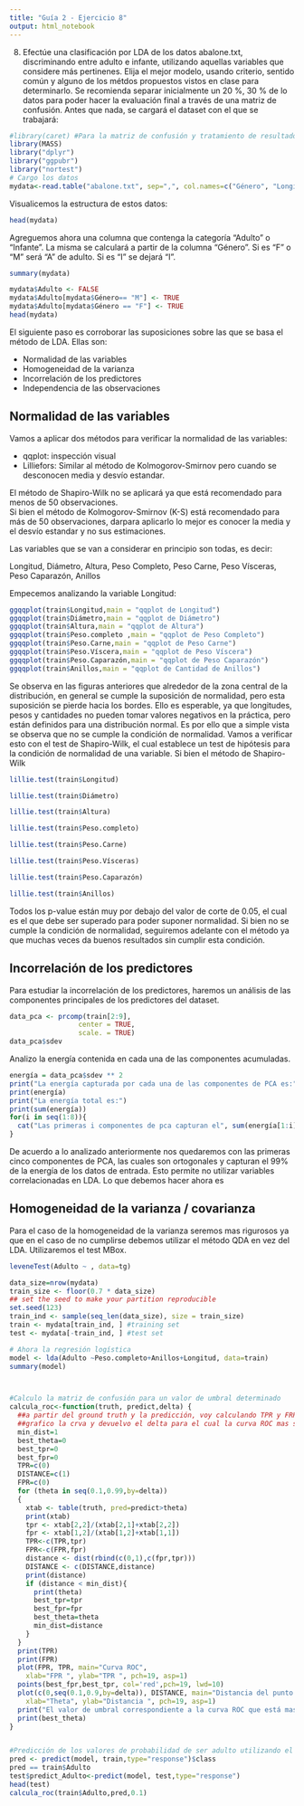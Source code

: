 ```yaml
---
title: "Guía 2 - Ejercicio 8"
output: html_notebook
---
```


8. Efectúe una clasificación por LDA de los datos abalone.txt, discriminando entre adulto e
infante, utilizando aquellas variables que considere más pertinenes. Elija el mejor modelo, usando
criterio, sentido común y alguno de los métdos propuestos vistos en clase para determinarlo. Se
recomienda separar inicialmente un 20 %, 30 % de lo datos para poder hacer la evaluación final a
través de una matriz de confusión.
Antes que nada, se cargará el dataset con el que se trabajará:

```r
#library(caret) #Para la matriz de confusión y tratamiento de resultados
library(MASS)
library("dplyr")
library("ggpubr")
library("nortest")
# Cargo los datos
mydata<-read.table("abalone.txt", sep=",", col.names=c("Género", "Longitud", "Diámetro","Altura","Peso completo","Peso Carne","Peso Vísceras","Peso Caparazón","Anillos"))
```
Visualicemos la estructura de estos datos:
```r
head(mydata)
```
Agreguemos ahora una columna que contenga la categoría "Adulto" o "Infante". La misma se calculará a partir de la columna "Género". Si es "F" o "M" será "A" de adulto. Si es "I" se dejará "I".
```r
summary(mydata)
```

```r
mydata$Adulto <- FALSE
mydata$Adulto[mydata$Género== "M"] <- TRUE
mydata$Adulto[mydata$Género == "F"] <- TRUE
head(mydata)
```
El siguiente paso es corroborar las suposiciones sobre las que se basa el método de LDA. Ellas son:

- Normalidad de las variables
- Homogeneidad de la varianza
- Incorrelación de los predictores
- Independencia de las observaciones

## Normalidad de las variables

Vamos a aplicar dos métodos para verificar la normalidad de las variables:

- qqplot: inspección visual
- Lilliefors: Similar al método de Kolmogorov-Smirnov pero cuando se desconocen media y desvío estandar.

El método de Shapiro-Wilk no se aplicará ya que está recomendado para menos de 50 observaciones.  
Si bien el método de Kolmogorov-Smirnov (K-S) está recomendado para más de 50 observaciones, darpara aplicarlo lo mejor es conocer la media y el desvío estandar y no sus estimaciones.

Las variables que se van a considerar en principio son todas, es decir:

Longitud, Diámetro, Altura, Peso Completo, Peso Carne, Peso Vísceras, Peso Caparazón, Anillos

Empecemos analizando la variable Longitud:

```r
ggqqplot(train$Longitud,main = "qqplot de Longitud")
ggqqplot(train$Diámetro,main = "qqplot de Diámetro")
ggqqplot(train$Altura,main = "qqplot de Altura")
ggqqplot(train$Peso.completo ,main = "qqplot de Peso Completo")
ggqqplot(train$Peso.Carne,main = "qqplot de Peso Carne")
ggqqplot(train$Peso.Víscera,main = "qqplot de Peso Víscera")
ggqqplot(train$Peso.Caparazón,main = "qqplot de Peso Caparazón")
ggqqplot(train$Anillos,main = "qqplot de Cantidad de Anillos")

```
Se observa en las figuras anteriores que alrededor de la zona central de la distribución, en general se cumple la suposición de normalidad, pero esta suposición se pierde hacia los bordes. Ello es esperable, ya que longitudes, pesos y cantidades no pueden tomar valores negativos en la práctica, pero están definidos para una distribución normal. Es por ello que a simple vista se observa que no se cumple la condición de normalidad.
Vamos a verificar esto con el test de Shapiro-Wilk, el cual establece un test de hipótesis para la condición de normalidad de una variable. Si bien el método de Shapiro-Wilk

```r
lillie.test(train$Longitud)
```
```r
lillie.test(train$Diámetro)
```
```r
lillie.test(train$Altura)
```
```r
lillie.test(train$Peso.completo)
```
```r
lillie.test(train$Peso.Carne)
```
```r
lillie.test(train$Peso.Vísceras)
```
```r
lillie.test(train$Peso.Caparazón)
```
```r
lillie.test(train$Anillos)
```

Todos los p-value están muy por debajo del valor de corte de 0.05, el cual es el que debe ser superado para poder suponer normalidad.
Si bien no se cumple la condición de normalidad, seguiremos adelante con el método ya que muchas veces da buenos resultados sin cumplir esta condición.

## Incorrelación de los predictores

Para estudiar la incorrelación de los predictores, haremos un análisis de las componentes principales de los predictores del dataset. 

```r
data_pca <- prcomp(train[2:9],
                 center = TRUE,
                 scale. = TRUE) 
data_pca$sdev
```
Analizo la energía contenida en cada una de las componentes acumuladas.

```r
energía = data_pca$sdev ** 2
print("La energía capturada por cada una de las componentes de PCA es:")
print(energía)
print("La energía total es:")
print(sum(energía))
for(i in seq(1:8)){
  cat("Las primeras i componentes de pca capturan el", sum(energía[1:i])/sum(energía)*100,"% de la energía \n")
}
```
De acuerdo a lo analizado anteriormente nos quedaremos con las primeras cinco componentes de PCA, las cuales son ortogonales y capturan el 99% de la energía de los datos de entrada.
Esto permite no utilizar variables correlacionadas en LDA. Lo que debemos hacer ahora es 


## Homogeneidad de la varianza / covarianza

Para el caso de la homogeneidad de la varianza seremos mas rigurosos ya que en el caso de no cumplirse debemos utilizar el método QDA en vez del LDA.
Utilizaremos el test MBox. 
```r
leveneTest(Adulto ~ , data=tg)
```

```r
data_size=nrow(mydata)
train_size <- floor(0.7 * data_size)
## set the seed to make your partition reproducible
set.seed(123)
train_ind <- sample(seq_len(data_size), size = train_size)
train <- mydata[train_ind, ] #training set
test <- mydata[-train_ind, ] #test set

# Ahora la regresión logística
model <- lda(Adulto ~Peso.completo+Anillos+Longitud, data=train)
summary(model)



#Calculo la matriz de confusión para un valor de umbral determinado
calcula_roc<-function(truth, predict,delta) {
  ##a partir del ground truth y la predicción, voy calculando TPR y FRP a intervalos de delta
  ##grafico la crva y devuelvo el delta para el cual la curva ROC mas se acerca al punto (0,1)
  min_dist=1
  best_theta=0
  best_tpr=0
  best_fpr=0
  TPR=c(0)
  DISTANCE=c(1)
  FPR=c(0)
  for (theta in seq(0.1,0.99,by=delta)) 
  {
    xtab <- table(truth, pred=predict>theta)
    print(xtab)
    tpr <- xtab[2,2]/(xtab[2,1]+xtab[2,2])
    fpr <- xtab[1,2]/(xtab[1,2]+xtab[1,1])
    TPR<-c(TPR,tpr)
    FPR<-c(FPR,fpr)
    distance <- dist(rbind(c(0,1),c(fpr,tpr)))
    DISTANCE <- c(DISTANCE,distance)
    print(distance)
    if (distance < min_dist){
      print(theta)
      best_tpr=tpr
      best_fpr=fpr
      best_theta=theta
      min_dist=distance
    }
  }
  print(TPR)
  print(FPR)
  plot(FPR, TPR, main="Curva ROC", 
  	xlab="FPR ", ylab="TPR ", pch=19, asp=1)
  points(best_fpr,best_tpr, col='red',pch=19, lwd=10) 
  plot(c(0,seq(0.1,0.9,by=delta)), DISTANCE, main="Distancia del punto de ROC a (0,1)", 
  	xlab="Theta", ylab="Distancia ", pch=19, asp=1)
  print("El valor de umbral correspondiente a la curva ROC que está mas cerca del punto (0,1) es:")
  print(best_theta)
}


#Predicción de los valores de probabilidad de ser adulto utilizando el modelo generado anteriormente
pred <- predict(model, train,type="response")$class
pred == train$Adulto
test$predict_Adulto<-predict(model, test,type="response")
head(test)
calcula_roc(train$Adulto,pred,0.1)
```
